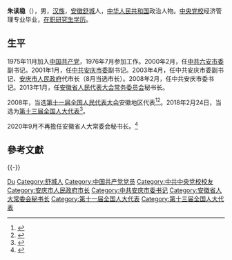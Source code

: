 '''朱读稳'''（{{bd|1957年|7月|}}），男，[[汉族|汉族]]，[[安徽|安徽]][[舒城|舒城]]人，[[中华人民共和国|中华人民共和国]]政治人物。[[中央党校|中央党校]]经济管理专业毕业，[[在职研究生|在职研究生]][[学历|学历]]。

== 生平 ==
1975年11月加入[[中国共产党|中国共产党]]，1976年7月参加工作。2000年2月，任[[中共六安市委|中共六安市委]]副书记。2001年1月，任[[中共安庆市委|中共安庆市委]]副书记。2003年4月，任中共安庆市委副书记、[[安庆市人民政府|安庆市人民政府]]代市长（8月当选市长）。2008年2月，任中共安庆市委书记。2013年1月，任[[安徽省人民代表大会常务委员会|安徽省人民代表大会常务委员会]]秘书长。

2008年，当选[[第十一届全国人民代表大会|第十一届全国人民代表大会]]安徽地区代表<ref>{{cite web|author=新华网|title=第十一届全国人大代表|url=http://news.xinhuanet.com/ziliao/2008-03/03/content_7708230.htm?node=36628|publisher=新华网|accessdate=2014-01-07|archive-date=2014-01-10|archive-url=https://web.archive.org/web/20140110211415/http://news.xinhuanet.com/ziliao/2008-03/03/content_7708230.htm?node=36628|dead-url=no}}</ref><ref>{{cite news|title=全国人大代表信息-朱读稳|url=http://210.82.31.1:8084/delegate/viewDelegate.action?dbid=110965|accessdate=2013-04-05|newspaper=全国人大网|archive-url=https://web.archive.org/web/20140407063821/http://www.npc.gov.cn/delegate/viewDelegate.action?dbid=110965|archive-date=2014-04-07|dead-url=yes}}</ref>。2018年2月24日，当选为[[第十三届全国人大代表|第十三届全国人大代表]]<ref>{{Cite web|title=（受权发布）中华人民共和国第十三届全国人民代表大会代表名单-中新网|url=http://www.chinanews.com/gn/2018/02-25/8453959.shtml|accessdate=2021-02-13|work=中新网|archive-date=2018-02-27|archive-url=https://web.archive.org/web/20180227031724/http://www.chinanews.com/gn/2018/02-25/8453959.shtml|dead-url=no}}</ref>。

2020年9月不再擔任安徽省人大常委会秘书长。<ref>{{Cite news|url=http://district.ce.cn/newarea/sddy/202009/29/t20200929_35843470.shtml|title=朱读稳辞去安徽省人大常委会秘书长职务|date=2020-09-29|publisher=中国经济网|accessdate=2020-09-29|archive-date=2021-07-20|archive-url=https://web.archive.org/web/20210720213304/http://district.ce.cn/newarea/sddy/202009/29/t20200929_35843470.shtml|dead-url=no}}</ref>

== 參考文獻 ==
{{reflist}}

{{-}}
{{start box}}
{{s-ppo|cpc}}
{{s-before|[[韩先聪|韩先聪]]}}
{{s-title|[[中国共产党安庆市委员会|中国共产党安庆市委员会]]书记|2008年2月—2013年2月}}
{{s-after|[[虞爱华|虞爱华]]}}
{{s-gov|prc}}
{{s-before|[[韩先聪|韩先聪]]}}
{{s-title|[[安庆市人民政府|安庆市人民政府]]市长|2003年4月—2008年4月}}
{{s-after|[[肖超英|肖超英]]}}
{{end box}}

{{Authority control}}

{{DEFAULTSORT:Zhu朱}}
[[Category:朱姓|Du]]
[[Category:舒城人|Category:舒城人]]
[[Category:中国共产党党员|Category:中国共产党党员]]
[[Category:中共中央党校校友|Category:中共中央党校校友]]
[[Category:安庆市人民政府市长|Category:安庆市人民政府市长]]
[[Category:中共安庆市委书记|Category:中共安庆市委书记]]
[[Category:安徽省人大常委会秘书长|Category:安徽省人大常委会秘书长]]
[[Category:第十一届全国人大代表|Category:第十一届全国人大代表]]
[[Category:第十三届全国人大代表|Category:第十三届全国人大代表]]